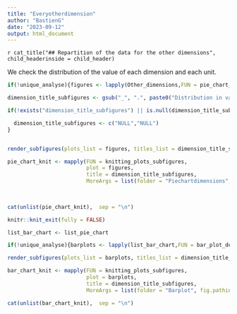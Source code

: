 ```yaml
---
title: "Everyotherdimension"
author: "BastienG"
date: "2023-09-12"
output: html_document
---
```



`r cat_title("## Repartition of the data for the other dimensions", child_headerinside = child_header)`

We check the distribution of the value of each dimension and each unit.




```r

if(!unique_analyse){figures <- lapply(Other_dimensions,FUN = pie_chart_2_default, first= init, second = final, topn = 7, titre_1 = titre_1, titre_2 = titre_2)}else{figures <- lapply(Other_dimensions,FUN = pie_chart_2_default, first= init, topn = 7, title_yes_no = FALSE , titre_1 = titre_1)}

```

```r

dimension_title_subfigures <- gsub("_", ".", paste0("Distribution in value for the dimension : ", Other_dimensions))

```


```r

if(!exists("dimension_title_subfigures") || is.null(dimension_title_subfigures)){

  dimension_title_subfigures <- c("NULL","NULL")
}



```

```r

render_subfigures(plots_list = figures, titles_list = dimension_title_subfigures, general_title = "Other dimensions")

```


<!-- ```{r subfigurespieplots, eval=unique_analyse, echo=FALSE,  fig.cap='Other dimensions', fig.subcap=c(unlist(gsub("_","..",dimension_title_subfigures))), fig.ncol = 2, out.width = "50%", fig.align = "center"} -->

<!-- for (i in figures){plot(i)} -->


<!-- ``` -->




```r

pie_chart_knit <- mapply(FUN = knitting_plots_subfigures,
                         plot = figures,
                         title = dimension_title_subfigures,
                         MoreArgs = list(folder = "Piechartdimensions", fig.pathinside = fig.path))
                         
                         
```

```r

cat(unlist(pie_chart_knit),  sep = "\n")

```

```r
knitr::knit_exit(fully = FALSE)
```



```r

list_bar_chart <- list_pie_chart

if(!unique_analyse){barplots <- lapply(list_bar_chart,FUN = bar_plot_default, first= init, second = final, topn = 7, titre_1 = titre_1, titre_2 = titre_2)}else{barplots <- lapply(list_bar_chart,FUN = bar_plot_default, first= init,second = NULL, topn = 7 , titre_1 = titre_1, titre_2 = NULL)}


```


<!-- ```{r subfiguresbarplots, eval=unique_analyse, echo=FALSE,  fig.cap='Other dimensions', fig.subcap=c(unlist(gsub("_","..",dimension_title_subfigures))), fig.ncol = 2, out.width = "50%", fig.align = "center"} -->

<!-- for (i in barplots){plot(i)} -->

<!-- ``` -->



```r

render_subfigures(plots_list = barplots, titles_list = dimension_title_subfigures, general_title = "Other dimensions")

```


```r

bar_chart_knit <- mapply(FUN = knitting_plots_subfigures,
                         plot = barplots,
                         title = dimension_title_subfigures,
                         MoreArgs = list(folder = "Barplot", fig.pathinside = fig.path))

```

```r

cat(unlist(bar_chart_knit),  sep = "\n")

```


